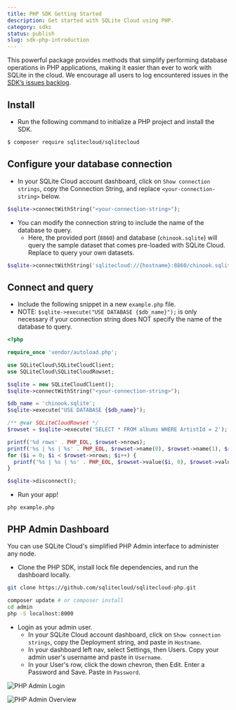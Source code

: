 ```yaml
---
title: PHP SDK Getting Started
description: Get started with SQLite Cloud using PHP.
category: sdks
status: publish
slug: sdk-php-introduction
---
```


This powerful package provides methods that simplify performing database operations in PHP applications, making it easier than ever to work with SQLite in the cloud. We encourage all users to log encountered issues in the [SDK’s issues backlog](https://github.com/sqlitecloud/sqlitecloud-php/issues).

## Install

  - Run the following command to initialize a PHP project and install the SDK.

```bash
$ composer require sqlitecloud/sqlitecloud
```

## Configure your database connection

  - In your SQLite Cloud account dashboard, click on `Show connection strings`, copy the Connection String, and replace `<your-connection-string>` below.

```php
$sqlite->connectWithString("<your-connection-string>");
```

  - You can modify the connection string to include the name of the database to query.
    - Here, the provided port (`8860`) and database (`chinook.sqlite`) will query the sample dataset that comes pre-loaded with SQLite Cloud. Replace to query your own datasets.

```php
$sqlite->connectWithString('sqlitecloud://{hostname}:8860/chinook.sqlite?apikey={apikey}');
```

## Connect and query

  - Include the following snippet in a new `example.php` file.
  - NOTE: `$sqlite->execute("USE DATABASE {$db_name}");` is only necessary if your connection string does NOT specify the name of the database to query.

```php
<?php

require_once 'vendor/autoload.php';

use SQLiteCloud\SQLiteCloudClient;
use SQLiteCloud\SQLiteCloudRowset;

$sqlite = new SQLiteCloudClient();
$sqlite->connectWithString("<your-connection-string>");

$db_name = 'chinook.sqlite';
$sqlite->execute("USE DATABASE {$db_name}");

/** @var SQLiteCloudRowset */
$rowset = $sqlite->execute('SELECT * FROM albums WHERE ArtistId = 2');

printf('%d rows' . PHP_EOL, $rowset->nrows);
printf('%s | %s | %s' . PHP_EOL, $rowset->name(0), $rowset->name(1), $rowset->name(2));
for ($i = 0; $i < $rowset->nrows; $i++) {
  printf('%s | %s | %s' . PHP_EOL, $rowset->value($i, 0), $rowset->value($i, 1), $rowset->value($i, 2));
}

$sqlite->disconnect();
```

  - Run your app! 
  
```
php example.php
```

## PHP Admin Dashboard

You can use SQLite Cloud's simplified PHP Admin interface to administer any node.

  - Clone the PHP SDK, install lock file dependencies, and run the dashboard locally.

```bash
git clone https://github.com/sqlitecloud/sqlitecloud-php.git

composer update # or composer install
cd admin
php -S localhost:8000
```

  - Login as your admin user.
    - In your SQLite Cloud account dashboard, click on `Show connection strings`, copy the Deployment string, and paste in `Hostname`.
    - In your dashboard left nav, select Settings, then Users. Copy your admin user's username and paste in `Username`.
    - In your User's row, click the down chevron, then Edit. Enter a Password and Save. Paste in `Password`.

![PHP Admin Login](@docs-website-assets/php/admin_login.png)

![PHP Admin Overview](@docs-website-assets/php/admin_overview.png)

[test-qa-img]: https://github.com/sqlitecloud/sqlitecloud-php/actions/workflows/deploy.yaml/badge.svg?branch=main
[test-qa-url]: https://github.com/sqlitecloud/sqlitecloud-php/actions/workflows/deploy.yaml
[codecov-img]: https://codecov.io/gh/sqlitecloud/sqlitecloud-php/graph/badge.svg?token=3FFHULGCOY
[codecov-url]: https://codecov.io/gh/sqlitecloud/sqlitecloud-php
[packagist-version-img]: https://img.shields.io/packagist/v/sqlitecloud/sqlitecloud
[packagist-url]: https://packagist.org/packages/sqlitecloud/sqlitecloud
[php-img]: https://img.shields.io/packagist/dependency-v/sqlitecloud/sqlitecloud/php